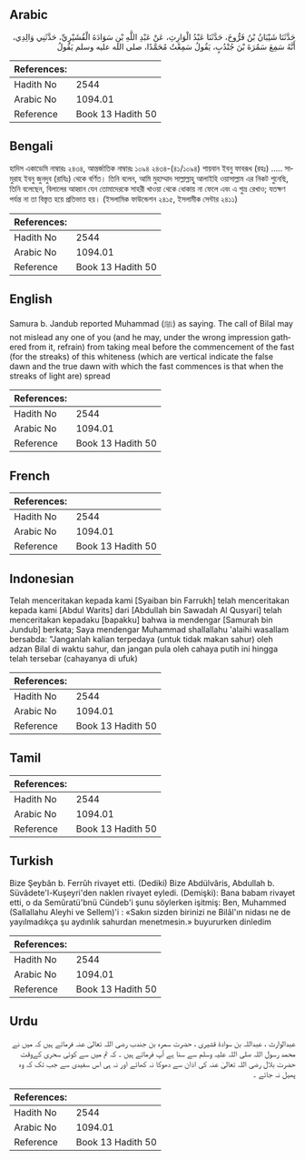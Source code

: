 ## Arabic


<div dir="rtl" lang="ar" style={{fontSize:'larger',backgroundColor:'#f8f9fa',padding:20}}>
حَدَّثَنَا شَيْبَانُ بْنُ فَرُّوخَ، حَدَّثَنَا عَبْدُ الْوَارِثِ، عَنْ عَبْدِ اللَّهِ بْنِ سَوَادَةَ الْقُشَيْرِيِّ، حَدَّثَنِي وَالِدِي، أَنَّهُ سَمِعَ سَمُرَةَ بْنَ جُنْدُبٍ، يَقُولُ سَمِعْتُ مُحَمَّدًا، صلى الله عليه وسلم يَقُولُ
</div>
<div style={{backgroundColor:'#f8f9fa',padding:20, marginBottom: 10}}><table> <thead> <tr> <th>References:</th> <th></th> </tr> </thead> <tbody><tr><td>Hadith No</td><td>2544</td></tr><tr><td>Arabic No</td><td>1094.01</td></tr><tr><td>Reference</td><td>Book 13 Hadith 50</td></tr></tbody></table></div>

## Bengali


<div dir="ltr" lang="bn" style={{fontSize:'larger',backgroundColor:'#f8f9fa',padding:20}}>
হাদিস একাডেমি নাম্বারঃ ২৪৩৪, আন্তর্জাতিক নাম্বারঃ ১০৯৪ ২৪৩৪-(৪১/১০৯৪) শায়বান ইবনু ফাবরূখ (রহঃ) ..... সামুরাহ ইবনু জুনদুব (রাযিঃ) থেকে বর্ণিত। তিনি বলেন, আমি মুহাম্মাদ সাল্লাল্লাহু আলাইহি ওয়াসাল্লাম এর নিকট শুনেছি, তিনি বলেছেন, বিলালের আহ্বান যেন তোমাদেরকে সাহরী খাওয়া থেকে ধোকায় না ফেলে এবং এ শুভ্র রেখাও; যতক্ষণ পর্যন্ত না তা বিস্তৃত হয়ে প্রতিভাত হয়। (ইসলামিক ফাউন্ডেশন ২৪১৫, ইসলামীক সেন্টার ২৪১১)
</div>
<div style={{backgroundColor:'#f8f9fa',padding:20, marginBottom: 10}}><table> <thead> <tr> <th>References:</th> <th></th> </tr> </thead> <tbody><tr><td>Hadith No</td><td>2544</td></tr><tr><td>Arabic No</td><td>1094.01</td></tr><tr><td>Reference</td><td>Book 13 Hadith 50</td></tr></tbody></table></div>

## English


<div dir="ltr" lang="en" style={{fontSize:'larger',backgroundColor:'#f8f9fa',padding:20}}>
Samura b. Jandub reported Muhammad (ﷺ) as saying. The call of Bilal may not mislead any one of you (and he may, under the wrong impression gathered from it, refrain) from taking meal before the commencement of the fast (for the streaks) of this whiteness (which are vertical indicate the false dawn and the true dawn with which the fast commences is that when the streaks of light are) spread
</div>
<div style={{backgroundColor:'#f8f9fa',padding:20, marginBottom: 10}}><table> <thead> <tr> <th>References:</th> <th></th> </tr> </thead> <tbody><tr><td>Hadith No</td><td>2544</td></tr><tr><td>Arabic No</td><td>1094.01</td></tr><tr><td>Reference</td><td>Book 13 Hadith 50</td></tr></tbody></table></div>

## French


<div dir="ltr" lang="fr" style={{fontSize:'larger',backgroundColor:'#f8f9fa',padding:20}}>

</div>
<div style={{backgroundColor:'#f8f9fa',padding:20, marginBottom: 10}}><table> <thead> <tr> <th>References:</th> <th></th> </tr> </thead> <tbody><tr><td>Hadith No</td><td>2544</td></tr><tr><td>Arabic No</td><td>1094.01</td></tr><tr><td>Reference</td><td>Book 13 Hadith 50</td></tr></tbody></table></div>

## Indonesian


<div dir="ltr" lang="id" style={{fontSize:'larger',backgroundColor:'#f8f9fa',padding:20}}>
Telah menceritakan kepada kami [Syaiban bin Farrukh] telah menceritakan kepada kami [Abdul Warits] dari [Abdullah bin Sawadah Al Qusyari] telah menceritakan kepadaku [bapakku] bahwa ia mendengar [Samurah bin Jundub] berkata; Saya mendengar Muhammad shallallahu 'alaihi wasallam bersabda: "Janganlah kalian terpedaya (untuk tidak makan sahur) oleh adzan Bilal di waktu sahur, dan jangan pula oleh cahaya putih ini hingga telah tersebar (cahayanya di ufuk)
</div>
<div style={{backgroundColor:'#f8f9fa',padding:20, marginBottom: 10}}><table> <thead> <tr> <th>References:</th> <th></th> </tr> </thead> <tbody><tr><td>Hadith No</td><td>2544</td></tr><tr><td>Arabic No</td><td>1094.01</td></tr><tr><td>Reference</td><td>Book 13 Hadith 50</td></tr></tbody></table></div>

## Tamil


<div dir="ltr" lang="ta" style={{fontSize:'larger',backgroundColor:'#f8f9fa',padding:20}}>

</div>
<div style={{backgroundColor:'#f8f9fa',padding:20, marginBottom: 10}}><table> <thead> <tr> <th>References:</th> <th></th> </tr> </thead> <tbody><tr><td>Hadith No</td><td>2544</td></tr><tr><td>Arabic No</td><td>1094.01</td></tr><tr><td>Reference</td><td>Book 13 Hadith 50</td></tr></tbody></table></div>

## Turkish


<div dir="ltr" lang="tr" style={{fontSize:'larger',backgroundColor:'#f8f9fa',padding:20}}>
Bize Şeybân b. Ferrûh rivayet etti. (Dediki) Bize Abdülvâris, Abdullah b. Süvâdete'l-Kuşeyri'den naklen rivayet eyledi. (Demişki): Bana babam rivayet etti, o da Semûratü'bnü Cündeb'i şunu söylerken işitmiş: Ben, Muhammed (Sallallahu Aleyhi ve Sellem)'i : «Sakın sizden birinizi ne Bilâl'ın nidası ne de yayılmadıkça şu aydınlık sahurdan menetmesin.» buyururken dinledim
</div>
<div style={{backgroundColor:'#f8f9fa',padding:20, marginBottom: 10}}><table> <thead> <tr> <th>References:</th> <th></th> </tr> </thead> <tbody><tr><td>Hadith No</td><td>2544</td></tr><tr><td>Arabic No</td><td>1094.01</td></tr><tr><td>Reference</td><td>Book 13 Hadith 50</td></tr></tbody></table></div>

## Urdu


<div dir="rtl" lang="ur" style={{fontSize:'larger',backgroundColor:'#f8f9fa',padding:20}}>
عبدالوارث ، عبداللہ بن سوادۃ قشیری ، حضرت سمرہ بن جندب رضی اللہ تعالیٰ عنہ فرماتے ہیں کہ میں نے محمد رسول اللہ صلی اللہ علیہ وسلم سے سنا ہے آپ فرماتے ہیں ۔ کہ تم میں سے کوئی سحری کےوقت حضرت بلال رضی اللہ تعالیٰ عنہ کی اذان سے دھوکا نہ کھائے اور نہ ہی اس سفیدی سے جب تک کہ وہ پھیل نہ جائے ۔
</div>
<div style={{backgroundColor:'#f8f9fa',padding:20, marginBottom: 10}}><table> <thead> <tr> <th>References:</th> <th></th> </tr> </thead> <tbody><tr><td>Hadith No</td><td>2544</td></tr><tr><td>Arabic No</td><td>1094.01</td></tr><tr><td>Reference</td><td>Book 13 Hadith 50</td></tr></tbody></table></div>